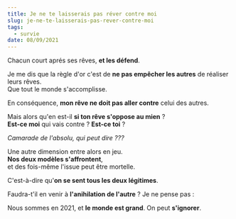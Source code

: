 ```yaml
---
title: Je ne te laisserais pas réver contre moi
slug: je-ne-te-laisserais-pas-rever-contre-moi
tags:
  - survie
date: 08/09/2021
---
```


Chacun court aprés ses rêves, **et les défend**.

Je me dis que la règle d'or c'est de **ne pas empêcher les autres** de réaliser leurs rêves.<br/>
Que tout le monde s'accomplisse.

En conséquence, **mon rêve ne doit pas aller contre** celui des autres.

Mais alors qu'en est-il **si ton rêve s'oppose au mien** ?<br/>
**Est-ce moi** qui vais contre ? **Est-ce toi** ?

_Camarade de l'absolu, qui peut dire ???_

Une autre dimension entre alors en jeu.<br/>
**Nos deux modèles s'affrontent**,<br/>
et des fois-même l'issue peut être mortelle.

C'est-à-dire qu'**on se sent tous les deux légitimes**.

Faudra-t'il en venir à **l'anihilation de l'autre** ?
Je ne pense pas :

Nous sommes en 2021,
et **le monde est grand**.
On peut **s'ignorer**.
